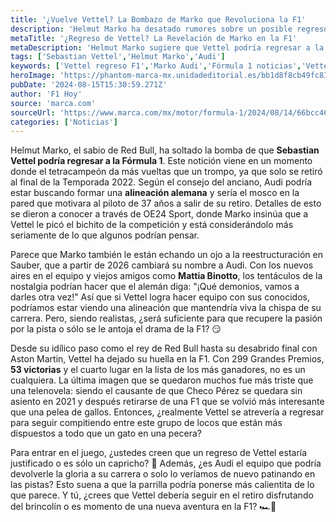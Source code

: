 ```yaml
---
title: '¿Vuelve Vettel? La Bombazo de Marko que Revoluciona la F1'
description: 'Helmut Marko ha desatado rumores sobre un posible regreso de Sebastian Vettel a la F1. ¿Qué lo motivará? Descubre los detalles y opina.'
metaTitle: '¿Regreso de Vettel? La Revelación de Marko en la F1'
metaDescription: 'Helmut Marko sugiere que Vettel podría regresar a la F1. ¿Es un capricho o una nueva aventura? Conoce todos los detalles.'
tags: ['Sebastian Vettel','Helmut Marko','Audi']
keywords: ['Vettel regreso F1','Marko Audi','Fórmula 1 noticias','Vettel noticias','pilotos alemanes F1']
heroImage: 'https://phantom-marca-mx.unidadeditorial.es/bb1d8f8cb49fc815e1665ce105c148b5/resize/600/mx/assets/multimedia/imagenes/2024/08/14/17236470557911.jpg'
pubDate: '2024-08-15T15:30:59.271Z'
author: 'F1 Hoy'
source: 'marca.com'
sourceUrl: 'https://www.marca.com/mx/motor/formula-1/2024/08/14/66bcc46c46163f39738b456e.html'
categories: ['Noticias']
---
```

Helmut Marko, el sabio de Red Bull, ha soltado la bomba de que **Sebastian Vettel podría regresar a la Fórmula 1**. Este notición viene en un momento donde el tetracampeón da más vueltas que un trompo, ya que solo se retiró al final de la Temporada 2022. Según el consejo del anciano, Audi podría estar buscando formar una **alineación alemana** y sería el mosco en la pared que motivara al piloto de 37 años a salir de su retiro. Detalles de esto se dieron a conocer a través de OE24 Sport, donde Marko insinúa que a Vettel le picó el bichito de la competición y está considerándolo más seriamente de lo que algunos podrían pensar. 

Parece que Marko también le están echando un ojo a la reestructuración en Sauber, que a partir de 2026 cambiará su nombre a Audi. Con los nuevos aires en el equipo y viejos amigos como **Mattia Binotto**, los tentáculos de la nostalgia podrían hacer que el alemán diga: "¡Qué demonios, vamos a darles otra vez!" Así que si Vettel logra hacer equipo con sus conocidos, podríamos estar viendo una alineación que mantendría viva la chispa de su carrera. Pero, siendo realistas, ¿será suficiente para que recupere la pasión por la pista o sólo se le antoja el drama de la F1? 😏

Desde su idílico paso como el rey de Red Bull hasta su desabrido final con Aston Martin, Vettel ha dejado su huella en la F1. Con 299 Grandes Premios, **53 victorias** y el cuarto lugar en la lista de los más ganadores, no es un cualquiera. La última imagen que se quedaron muchos fue más triste que una telenovela: siendo el causante de que Checo Pérez se quedara sin asiento en 2021 y después retirarse de una F1 que se volvió más interesante que una pelea de gallos. Entonces, ¿realmente Vettel se atrevería a regresar para seguir compitiendo entre este grupo de locos que están más dispuestos a todo que un gato en una pecera?

Para entrar en el juego, ¿ustedes creen que un regreso de Vettel estaría justificado o es sólo un capricho? 🤔 Además, ¿es Audi el equipo que podría devolverle la gloria a su carrera o solo lo veríamos de nuevo patinando en las pistas? Esto suena a que la parrilla podría ponerse más calientita de lo que parece. Y tú, ¿crees que Vettel debería seguir en el retiro disfrutando del brincolín o es momento de una nueva aventura en la F1? 🏎️💨


